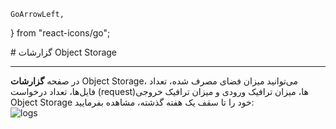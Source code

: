     GoArrowLeft,
} from "react-icons/go";


<Layout>
<Head>
<title>مستندات مربوط به گزارشات فضای ذخیره‌سازی ابری - لیارا</title>
</Head>
# گزارشات Object Storage

<hr className="mb-2" />
در صفحه <b>گزارشات</b> Object Storage، می‌توانید 
میزان فضای مصرف شده، تعداد فایل‌ها، تعداد درخواست (request)ها، میزان ترافیک ورودی و میزان ترافیک خروجی Object Storage خود را تا سقف یک هفته گذشته، مشاهده بفرمایید:

<div className="h-4" />
<img src="https://files.liara.ir/liara/docs/object-storage-observations.png" alt="logs"/>
<div className="h-4" />

</Layout>